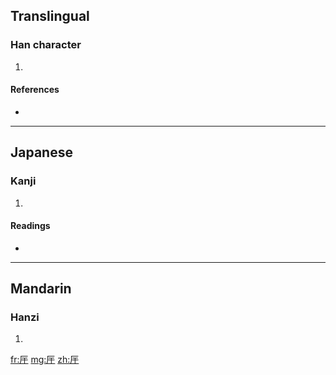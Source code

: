 ==Translingual==

===Han character===
{{Han char|rn=27|rad=厂|as=03|sn=5|four=|canj=一一十 (MMJ)}}

# {{defn|Han|sort=厂03}}

====References====
* {{Han ref|kx=0160.210|dkj=02896|hdz=10068.060|uh=5388|ud=21384}}

----

==Japanese==

===Kanji===
{{ja-kanji|grade=|rs=厂03}}

# {{defn|Japanese|sort=厂03}}

====Readings====
* {{ja-readings|on=[[かん]] (kan)|kun=[[がんだれ]] (gandare)}}

----

==Mandarin==

===Hanzi===
{{cmn-hanzi|pin=[[hǎn]] ([[han3]])|wg=han<sup>3</sup>}}

# {{defn|Mandarin|sort=厂03}}

[[fr:厈]]
[[mg:厈]]
[[zh:厈]]